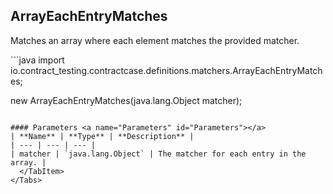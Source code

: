 
## ArrayEachEntryMatches

Matches an array where each element matches the provided matcher.

<Tabs groupId="language">
  <TabItem value="java" label="Java">
```java
import io.contract_testing.contractcase.definitions.matchers.ArrayEachEntryMatches;

new ArrayEachEntryMatches(java.lang.Object matcher);
```

#### Parameters <a name="Parameters" id="Parameters"></a>
| **Name** | **Type** | **Description** |
| --- | --- | --- |
| matcher | `java.lang.Object` | The matcher for each entry in the array. |
  </TabItem>
</Tabs>
